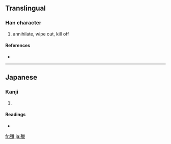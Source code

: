 {{also|殲}}
==Translingual==

===Han character===
{{Han char|rn=78|rad=歹|as=15|sn=19|four=|canj=一弓十戈一 (MNJIM)}}

# annihilate, wipe out, kill off

====References====
* {{Han ref|kx=0584.041|hdz=21396.021|uh=6BB1|ud=27569}}

----

==Japanese==

===Kanji===
{{ja-kanji|grade=|rs=歹15}}

# {{defn|Japanese}}

====Readings====
* {{ja-readings|on=[[せん]] (sen)|kun=[[つくす]] (tsukusu), [[ほろぼす]] (horobosu)}}

[[fr:殱]]
[[ja:殱]]